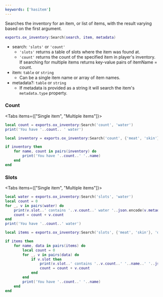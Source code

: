 ```yaml
---
keywords: ['hasitem']
---
```



Searches the inventory for an item, or list of items, with the result varying based on the first argument.

```lua
exports.ox_inventory:Search(search, item, metadata)
```

* search: `'slots'` or `'count'`
  * `'slots'` returns a table of slots where the item was found at.
  * `'count'` returns the count of the specified item in player's inventory. If searching for multiple items
  returns key-value pairs of itemName = count.
* item: `table` or `string`
  * Can be a single item name or array of item names.
* metadata?: `table` or `string`
  * If metadata is provided as a string it will search the item's `metadata.type` property.

### Count

<Tabs items={["Single item", "Multiple items"]}>
<Tab>

```lua
local count = exports.ox_inventory:Search('count', 'water')
print('You have '..count.. ' water')
```

</Tab>
<Tab>

```lua
local inventory = exports.ox_inventory:Search('count', {'meat', 'skin'}, {grade="1"})

if inventory then
    for name, count in pairs(inventory) do
        print('You have '..count..' '..name)
    end
end
```

</Tab>
</Tabs>

### Slots

<Tabs items={["Single item", "Multiple items"]}>
<Tab>

```lua
local water = exports.ox_inventory:Search('slots', 'water')
local count = 0
for _, v in pairs(water) do
    print(v.slot..' contains '..v.count..' water '..json.encode(v.metadata))
    count = count + v.count
end
print('You have '..count..' water')
```

</Tab>
<Tab>

```lua
local items = exports.ox_inventory:Search('slots', {'meat', 'skin'}, 'deer')

if items then
    for name, data in pairs(items) do
        local count = 0
        for _, v in pairs(data) do
            if v.slot then
                print(v.slot..' contains '..v.count..' '..name..' '..json.encode(v.metadata))
                count = count + v.count
            end
        end
        print('You have '..count..' '..name)
    end
end
```

</Tab>
</Tabs>
